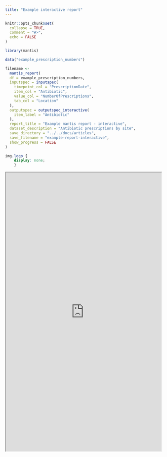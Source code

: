 ```yaml
---
title: "Example interactive report"
---
```


```r
knitr::opts_chunk$set(
  collapse = TRUE,
  comment = "#>",
  echo = FALSE
)
```

```r
library(mantis)
```

```r
data("example_prescription_numbers")

filename <- 
  mantis_report(
  df = example_prescription_numbers,
  inputspec = inputspec(
    timepoint_col = "PrescriptionDate",
    item_col = "Antibiotic",
    value_col = "NumberOfPrescriptions",
    tab_col = "Location"
  ),
  outputspec = outputspec_interactive(
    item_label = "Antibiotic"
  ),
  report_title = "Example mantis report - interactive",
  dataset_description = "Antibiotic prescriptions by site",
  save_directory = "../../docs/articles",
  save_filename = "example-report-interactive",
  show_progress = FALSE
)

```

```css
img.logo {
	display: none;
	}
```

```{=html}
<iframe src="https://phuongquan.github.io/mantis/articles/example-report-interactive.html" width="100%" height="900">
</iframe>
```

